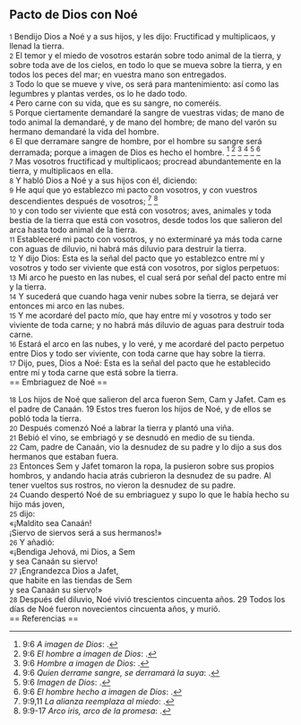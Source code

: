 == Pacto de Dios con Noé ==

{{anchor|1}} <small>1</small> Bendijo Dios a Noé y a sus hijos, y les dijo: Fructificad y multiplicaos, y llenad la tierra.<br>
{{anchor|2}} <small>2</small> El temor y el miedo de vosotros estarán sobre todo animal de la tierra, y sobre toda ave de los cielos, en todo lo que se mueva sobre la tierra, y en todos los peces del mar; en vuestra mano son entregados.<br>
{{anchor|3}} <small>3</small> Todo lo que se mueve y vive, os será para mantenimiento: así como las legumbres y plantas verdes, os lo he dado todo.<br>
{{anchor|4}} <small>4</small> Pero carne con su vida, que es su sangre, no comeréis.<br>
{{anchor|5}} <small>5</small> Porque ciertamente demandaré la sangre de vuestras vidas; de mano de todo animal la demandaré, y de mano del hombre; de mano del varón su hermano demandaré la vida del hombre.<br>
{{anchor|6}} <small>6</small> El que derramare sangre de hombre, por el hombre su sangre será derramada; porque a imagen de Dios es hecho el hombre. <ref>9:6 ''A imagen de Dios'': {{lib|LU|1|3|1}}.</ref> <ref>9:6 ''El hombre a imagen de Dios'': {{lib|LU|3|4|7}}.</ref> <ref>9:6 ''Hombre a imagen de Dios'': {{lib|LU|32|2|8}}.</ref> <ref>9:6 ''Quien derrame sangre, se derramará la suya'': {{lib|LU|74|7|6}}.</ref> <ref>9:6 ''Imagen de Dios'': {{lib|LU|108|6|3}}.</ref> <ref>9:6 ''El hombre hecho a imagen de Dios'': {{lib|LU|117|3|5}}.</ref><br>
{{anchor|7}} <small>7</small> Mas vosotros fructificad y multiplicaos; procread abundantemente en la tierra, y multiplicaos en ella.<br>
{{anchor|8}} <small>8</small> Y habló Dios a Noé y a sus hijos con él, diciendo:<br>
{{anchor|9}} <small>9</small> He aquí que yo establezco mi pacto con vosotros, y con vuestros descendientes después de vosotros; <ref>9:9,11 ''La alianza reemplaza al miedo'': {{lib|LU|89|8|4}}.</ref> <ref>9:9-17 ''Arco iris, arco de la promesa'': {{lib|LU|85|4|2}}.</ref><br>
{{anchor|10}} <small>10</small> y con todo ser viviente que está con vosotros; aves, animales y toda bestia de la tierra que está con vosotros, desde todos los que salieron del arca hasta todo animal de la tierra.<br>
{{anchor|11}} <small>11</small> Estableceré mi pacto con vosotros, y no exterminaré ya más toda carne con aguas de diluvio, ni habrá más diluvio para destruir la tierra.<br>
{{anchor|12}} <small>12</small> Y dijo Dios: Esta es la señal del pacto que yo establezco entre mí y vosotros y todo ser viviente que está con vosotros, por siglos perpetuos:<br>
{{anchor|13}} <small>13</small> Mi arco he puesto en las nubes, el cual será por señal del pacto entre mí y la tierra.<br>
{{anchor|14}} <small>14</small> Y sucederá que cuando haga venir nubes sobre la tierra, se dejará ver entonces mi arco en las nubes.<br>
{{anchor|15}} <small>15</small> Y me acordaré del pacto mío, que hay entre mí y vosotros y todo ser viviente de toda carne; y no habrá más diluvio de aguas para destruir toda carne.<br>
{{anchor|16}} <small>16</small> Estará el arco en las nubes, y lo veré, y me acordaré del pacto perpetuo entre Dios y todo ser viviente, con toda carne que hay sobre la tierra.<br>
{{anchor|17}} <small>17</small> Dijo, pues, Dios a Noé: Esta es la señal del pacto que he establecido entre mí y toda carne que está sobre la tierra.<br>
== Embriaguez de Noé ==

{{anchor|18}} <small>18</small> Los hijos de Noé que salieron del arca fueron Sem, Cam y Jafet. Cam es el padre de Canaán. 19 Estos tres fueron los hijos de Noé, y de ellos se pobló toda la tierra.<br>
{{anchor|20}} <small>20</small> Después comenzó Noé a labrar la tierra y plantó una viña.<br>
{{anchor|21}} <small>21</small> Bebió el vino, se embriagó y se desnudó en medio de su tienda.<br>
{{anchor|22}} <small>22</small> Cam, padre de Canaán, vio la desnudez de su padre y lo dijo a sus dos hermanos que estaban fuera.<br>
{{anchor|23}} <small>23</small> Entonces Sem y Jafet tomaron la ropa, la pusieron sobre sus propios hombros, y andando hacia atrás cubrieron la desnudez de su padre. Al tener vueltos sus rostros, no vieron la desnudez de su padre.<br>
{{anchor|24}} <small>24</small> Cuando despertó Noé de su embriaguez y supo lo que le había hecho su hijo más joven,<br>
{{anchor|25}} <small>25</small> dijo:<br>
«¡Maldito sea Canaán!<br>
¡Siervo de siervos será a sus hermanos!»<br>
{{anchor|26}} <small>26</small> Y añadió:<br>
«¡Bendiga Jehová, mi Dios, a Sem<br>
y sea Canaán su siervo!<br>
{{anchor|27}} <small>27</small> ¡Engrandezca Dios a Jafet,<br>
que habite en las tiendas de Sem<br>
y sea Canaán su siervo!»<br>
{{anchor|28}} <small>28</small> Después del diluvio, Noé vivió trescientos cincuenta años. 29 Todos los días de Noé fueron novecientos cincuenta años, y murió.<br>
== Referencias ==

<references />
